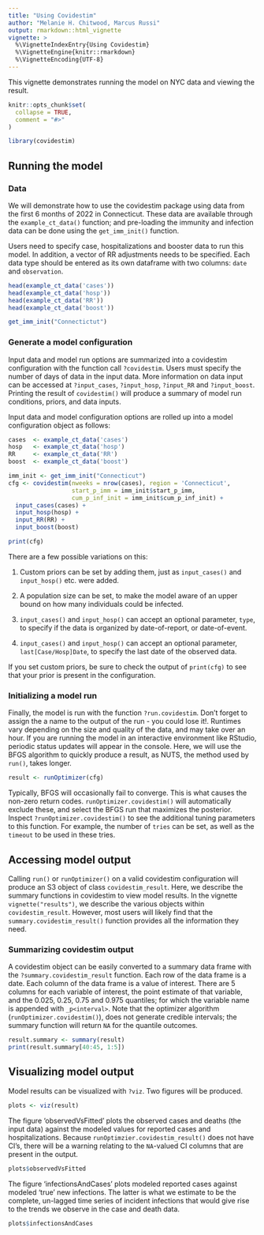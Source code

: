 ```yaml
---
title: "Using Covidestim"
author: "Melanie H. Chitwood, Marcus Russi" 
output: rmarkdown::html_vignette
vignette: >
  %\VignetteIndexEntry{Using Covidestim}
  %\VignetteEngine{knitr::rmarkdown}
  %\VignetteEncoding{UTF-8}
---
```


This vignette demonstrates running the model on NYC data and viewing the result.

```r
knitr::opts_chunk$set(
  collapse = TRUE,
  comment = "#>"
)
```

```r
library(covidestim)
```

## Running the model 
### Data

We will demonstrate how to use the covidestim package using data from the first 
6 months of 2022 in Connecticut. These data are available through 
the `example_ct_data()` function; and pre-loading the immunity and infection data
can be done using the `get_imm_init()` function.

Users need to specify case, hospitalizations and booster data to run this model.
In addition, a vector of RR adjustments needs to be specified.
Each data type should be entered as its own dataframe with two columns: `date` and `observation`.

```r
head(example_ct_data('cases'))
head(example_ct_data('hosp'))
head(example_ct_data('RR'))
head(example_ct_data('boost'))
```

```r
get_imm_init("Connectictut")
``` 

### Generate a model configuration 

Input data and model run options are summarized into a covidestim configuration with the function call `?covidestim`. Users must specify the number of days of data in the input data. More information on data input can be accessed at `?input_cases`, `?input_hosp`, `?input_RR` and `?input_boost`. Printing the result of `covidestim()` will produce a summary of model run conditions, priors, and data inputs. 

Input data and model configuration options are rolled up into a model configuration object as follows:

```r
cases  <- example_ct_data('cases')
hosp   <- example_ct_data('hosp')
RR     <- example_ct_data('RR')
boost  <- example_ct_data('boost')

imm_init <- get_imm_init("Connecticut")
cfg <- covidestim(nweeks = nrow(cases), region = 'Connecticut',
                  start_p_imm = imm_init$start_p_imm,
                  cum_p_inf_init = imm_init$cum_p_inf_init) +
  input_cases(cases) +
  input_hosp(hosp) + 
  input_RR(RR) + 
  input_boost(boost)

print(cfg)
```

There are a few possible variations on this:

1. Custom priors can be set by adding them, just as `input_cases()` and
   `input_hosp()` etc. were added.

2. A population size can be set, to make the model aware of an upper bound on
   how many individuals could be infected.

3. `input_cases()` and `input_hosp()` can accept an optional parameter, `type`, to
   specify if the data is organized by date-of-report, or date-of-event.
   
4. `input_cases()` and `input_hosp()` can accept an optional parameter, 
    `last[Case/Hosp]Date`, to specify the last date of the observed data.

If you set custom priors, be sure to check the output of `print(cfg)` to see
that your prior is present in the configuration.

### Initializing a model run

Finally, the model is run with the function `?run.covidestim`. Don't forget to
assign the a name to the output of the run - you could lose it!. Runtimes vary
depending on the size and quality of the data, and may take over an hour. If
you are running the model in an interactive environment like RStudio, periodic
status updates will appear in the console. Here, we will use the BFGS algorithm
to quickly produce a result, as NUTS, the method used by `run()`, takes longer.

```r
result <- runOptimizer(cfg)
```

Typically, BFGS will occasionally fail to converge. This is what causes the
non-zero return codes. `runOptimizer.covidestim()` will automatically exclude these, and 
select the BFGS run that maximizes the posterior.
Inspect `?runOptimizer.covidestim()` to see the additional tuning parameters to this function.
For example, the number of `tries` can be set, as well as the `timeout` to be used in these tries.

## Accessing model output 

Calling `run()` or `runOptimizer()` on a valid covidestim configuration will
produce an S3 object of class `covidestim_result`. Here, we describe the summary
functions in covidestim to view model results. In the vignette `vignette("results")`,
we describe the various objects within `covidestim_result`. However, most users
will likely find that the `summary.covidestim_result()` function provides all the information
they need.

### Summarizing covidestim output

A covidestim object can be easily converted to a summary data frame with the
`?summary.covidestim_result` function. Each row of the data frame is a date. Each
column of the data frame is a value of interest. There are 5 columns for each variable
of interest, the point estimate of that variable, and the 0.025, 0.25, 0.75 and 0.975 
quantiles; for which the variable name is appended with `_p<interval>`.
Note that the optimizer algorithm (`runOptimizer.covidestim()`),
does not generate credible intervals; the summary function will return `NA` for 
the quantile outcomes.

```r
result.summary <- summary(result)
print(result.summary[40:45, 1:5])
```

## Visualizing model output

Model results can be visualized with `?viz`. Two figures will be produced.

```r
plots <- viz(result)
```

The figure 'observedVsFitted' plots the observed cases and deaths (the input
data) against the modeled values for reported cases and hospitalizations.
Because `runOptimzier.covidestim_result()`
does not have CI's, there will be a warning relating to the `NA`-valued CI columns
that are present in the output.

```r
plots$observedVsFitted
```

The figure 'infectionsAndCases' plots modeled reported cases against modeled
'true' new infections. The latter is what we estimate to be the complete,
un-lagged time series of incident infections that would give rise to the
trends we observe in the case and death data. 

```r
plots$infectionsAndCases
```

